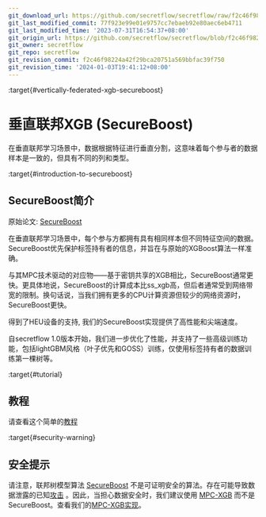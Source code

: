```yaml
---
git_download_url: https://github.com/secretflow/secretflow/raw/f2c46f98224a42f29bca20751a569bbfac39f750/docs/user_guide/federated_learning/vertical_federated_learning/tree.md
git_last_modified_commit: 77f923e99e01e9757cc7ebaeb92e80aec6eb4711
git_last_modified_time: '2023-07-31T16:54:37+08:00'
git_origin_url: https://github.com/secretflow/secretflow/blob/f2c46f98224a42f29bca20751a569bbfac39f750/docs/user_guide/federated_learning/vertical_federated_learning/tree.md
git_owner: secretflow
git_repo: secretflow
git_revision_commit: f2c46f98224a42f29bca20751a569bbfac39f750
git_revision_time: '2024-01-03T19:41:12+08:00'
---
```


:target{#vertically-federated-xgb-secureboost}

# 垂直联邦XGB (SecureBoost)

在垂直联邦学习场景中，数据根据特征进行垂直分割，这意味着每个参与者的数据样本是一致的，但具有不同的列和类型。

:target{#introduction-to-secureboost}

## SecureBoost简介

原始论文: [SecureBoost](https://arxiv.org/abs/1901.08755)

在垂直联邦学习场景中，每个参与方都拥有具有相同样本但不同特征空间的数据。SecureBoost优先保护标签持有者的信息，并旨在与原始的XGBoost算法一样准确。

与其MPC技术驱动的对应物——基于密钥共享的XGB相比，SecureBoost通常更快。更具体地说，SecureBoost的计算成本比ss\_xgb高，但后者通常受到网络带宽的限制。换句话说，当我们拥有更多的CPU计算资源但较少的网络资源时，SecureBoost更快。

得到了HEU设备的支持, 我们的SecureBoost实现提供了高性能和尖端速度。

自secretflow 1.0版本开始，我们进一步优化了性能，并支持了一些高级训练功能，包括lightGBM风格（叶子优先和GOSS）训练，仅使用标签持有者的数据训练第一棵树等。

:target{#tutorial}

## 教程

请查看这个简单的[教程](../../../tutorial/SecureBoost.mdx)

:target{#security-warning}

## 安全提示

请注意，联邦树模型算法 [SecureBoost](https://arxiv.org/abs/1901.08755) 不是可证明安全的算法。存在可能导致数据泄露的已知[攻击](https://arxiv.org/pdf/2011.09290.pdf) 。因此，当担心数据安全时，我们建议使用 [MPC-XGB](https://arxiv.org/abs/2005.08479) 而不是 SecureBoost。查看我们的[MPC-XGB实现](../../mpc_ml/decision_tree.mdx)。
